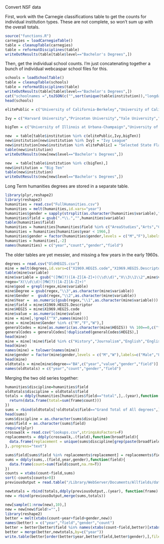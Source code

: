 Convert NSF data

First, work with the Carnegie classifications table to get the counts for individual institution types.
These are not complete, so won't sum up with the overall totals.

```r
source("functions.R")
carnegies = loadCarnegieTable()
table = cleanupTable(carnegies)
table = reformatDisciplines(table)
writeOutResults(table[table$level=="Bachelor's Degrees",])
```


Then, get the individual school counts. I'm just concatenating together a bunch of individual webcaspar school files for this.
``` r
schools = loadSchoolTable()
table = cleanupTable(schools)
table = reformatDisciplines(table)
writeOutResults(table[table$level=="Bachelor's Degrees",])
cat("schoolnames =",toJSON(c("",sort(unique(table$institution)),"longdata")),file="listOfSchools.json")
head(schools)
```

``` r
elitePublic = c("University of California-Berkeley","University of California-Los Angeles","University of Colorado at Boulder","University of Illinois at Urbana-Champaign","University of Iowa","University of Michigan at Ann Arbor","University of Minnesota - Twin Cities","University of Nebraska at Lincoln","University of Texas at Austin","University of Virginia, Main Campus","University of Washington - Seattle","University of Wisconsin-Madison")

Ivy = c("Harvard University","Princeton University","Yale University","Dartmouth College","University of Pennsylvania","Cornell University","Brown University","Columbia University")

bigTen = c("University of Illinois at Urbana-Champaign","University of Iowa","Indiana University at Bloomington","University of Michigan at Ann Arbor","Michigan State University","University of Minnesota - Twin Cities","University of Nebraska at Lincoln","Northwestern Univ","Ohio State University","Pennsylvania State Univerity","Purdue University","University of Wisconsin","Pennsylvania State U, All Campuses","Pennsylvania State U, Main Campus","Purdue University, All Campuses","Purdue University, Main Campus","University of Wisconsin-Madison","Ohio State University, Main Campus")

new  = table[table$institution %in% c(elitePublic,Ivy,bigTen)]
new$institution[new$institution %in% Ivy] = "Ivy League"
new$institution[new$institution %in% elitePublic] = "Selected State Flagships"
table(new$institution)
writeOutResults(new[new$level=="Bachelor's Degrees",])

new  = table[table$institution %in% c(bigTen),]
new$institution = "Big Ten"
table(new$institution)
writeOutResults(new[new$level=="Bachelor's Degrees",])


```

Long Term humanities degrees are stored in a separate table. 

```r
library(plyr,reshape2)
library(reshape2)
humanities = read.csv("FullHumanities.csv")
humanities = melt(humanities,id.vars="year")
humanities$gender = sapply(strsplit(as.character(humanities$variable),"\\."),'[[',1)
humanities$field = gsub(".*\\.","",humanities$variable)
table(humanities$field)
humanities = humanities[humanities$field %in% c("AreaStudies","Arts","Classics","English","History","Journalism","Languages","Music","Philosophy","Religion","total"),]
humanities = humanities[humanities$year < 1966,]
humanities$gender = factor(humanities$gender,levels = c("M","F"),labels=c("Male","Female"))
humanities = humanities[,-2]
names(humanities) = c("year","count","gender","field")
```

The older tables are yet messier, and missing a few years in the early 1960s.
```r
degrees = read.csv("OldHEGIS.csv")
mine = melt(degrees,id.vars=c("X1969.HEGIS.code","X1969.HEGIS.Descriptor","X1953.Order","X1952.Order","X1948.Order","Order64"))
table(mine$variable)
mine$variable = gsub("([MW]?)([A-Z][A-Z]+)(\\d\\d)","X\\3\\1\\2",mine$variable)
regex="X(\\d\\d)([MW]?)([A-Z][A-Z]+)"
mine$good = grepl(regex,mine$variable)
mine$Degree = gsub(regex,"\\3",as.character(mine$variable))
mine$Gender =  gsub(regex,"\\2",as.character(mine$variable))
mine$Year =  as.numeric(gsub(regex,"\\1",as.character(mine$variable))) + 1900
mine$field = mine$X1969.HEGIS.Descriptor
mine$HEGIS = mine$X1969.HEGIS.code
mine$value = as.numeric(mine$value)
mine = mine[,!grepl("^X",names(mine))]
mine = mine[mine$Gender %in% c("M","F","W"),]
generalCodes = mine[as.numeric(as.character(mine$HEGIS)) %% 100==0,c("field","HEGIS")]
generalCodes = generalCodes[!duplicated(generalCodes$HEGIS),]
head(mine)
mine = mine[!mine$field %in% c("History","Journalism","English","English, Literature, Creative Writing, Language Arts, Comparative Literature","Music, Sacred Music","Foreign Language and Literature","Religion","Spanish","French","German","Japanese","Chinese","Italian","Russian"),]
head(mine)
names(mine) = tolower(names(mine))
mine$gender = factor(mine$gender,levels = c("M","W"),labels=c("Male","Female"))
head(mine)
oldtotals = mine[mine$degree=="BA",c("year","value","gender","field")]
names(oldtotals) = c("year","count","gender","field")
```

Merging the two old series together:

```r
humanities$discipline=humanities$field
oldtotals$discipline = oldtotals$field
totals = ddply(humanities[humanities$field=="total",],.(year),function(frame) {
  return(data.frame(total=sum(frame$count)))
})
sums = rbind(oldtotals[!oldtotals$field=="Grand Total of All degrees",],humanities[!humanities$field=="total",])
head(sums)
sums$discipline = as.character(sums$discipline)
sums$field = as.character(sums$field)
require(plyr)
crosswalk = read.csv("lookups.csv",stringsAsFactors=F)
replacements = ddply(crosswalk,.(field),function(broadfield){
  data.frame(replacement = unique(sums$discipline[grep(paste(broadfield$regex,collapse="|"),sums$discipline)]))
},.progress="text")

sums$field[sums$field %in% replacements$replacement] = replacements$field[match(sums$field[sums$field %in% replacements$replacement],replacements$replacement)]
sums = ddply(sums,.(field,year,gender),function(field){
  data.frame(count=sum(field$count,na.rm=T))
})
counts = xtabs(count~field,sums)
sort(-counts[counts>0])
previousOutput = read.table("/Library/WebServer/Documents/Allfields/data.tsv",header=T,stringsAsFactors=F)

newtotals = rbind(totals,ddply(previousOutput,.(year), function(frame) {return(data.frame(total=frame$total[1]))}))
new = rbind(previousOutput,merge(sums,totals))

new[sample(1:nrow(new),10),]
new = new[new$field!="",]
library(reshape2)
better = melt(xtabs(count~year+field+gender,new))
names(better) = c("year","field","gender","count")
better = better[better$field %in% names(xtabs(count~field,better)[xtabs(count~field,better)>0]),]
better = merge(better,newtotals,by=c("year"))
write.table(better[order(better$year,better$field,better$gender),],file="/Library/WebServer/Documents/Allfields/longData.tsv",row.names=F,sep="\t")
```
